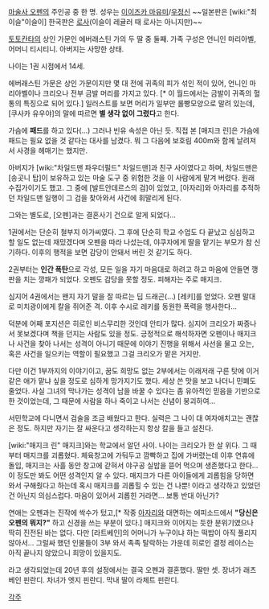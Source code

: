 [[마술사 오펜]]의 주인공 중 한 명. 성우는 [[이이즈카 마유미]]/[[우정신]] ~~일본판은 [wiki:"최이슬"이슬이] 한국판은 [[로사]](이슬이 레귤러 때 로사는 아니지만)~~

[[토토칸타]]의 상인 가문인 에버래스틴 가의 두 딸 중 둘째. 가족 구성은 언니인 마리아벨, 어머니 티시티니. 아버지는 사망한 상태.

나이는 1권 시점에서 14세. 

에버래스틴 가문은 상인 가문이지만 몇 대 전에 귀족의 피가 섞인 적이 있어, 언니인 마리아벨이나 크리오나 전부 금발 머리를 가지고 있다. [* 이 월드에서는 금발이 귀족의 혈통의 특징으로 되어 있다.] 일러스트를 보면 머리가 일부만 롤빵모양으로 말려 있는데, [쿠사카 유우야]의 말에 따르면 '''별 생각 없이 그렸다'''고 한다. 

가슴에 '''패드'''를 하고 있다(…) 그러나 빈유 속성은 아닌 듯. 직접 본 [매지크 린]은 가슴에 패드는 필요 없을 것 같다는 대사를 남겼다. 뭐 그 다음에 보호림 400m와 함께 날려져서 사경을 헤매기는 했지만.

아버지가 [wiki:"차일드맨 파우더필드" 차일드맨]과 친구 사이였다고 하며, 차일드맨은 [송곳니 탑]이 보유하고 있는 마술 도구 중 위험한 것을 이 사람에게 맡겨 버렸다. 원래 수집가이기도 했고. 그 중에 [발트안데르스의 검]이 있었고, [아자리]와 아자리를 추적하던 차일드맨 일행이 그 검을 찾아와서 사건에 휘말리게 된다.

그와는 별도로, [오펜]과는 결혼사기 건으로 알게 되었다…

1권에서는 단순히 철부지 아가씨였다. 그 후에 단순히 학교 수업도 다 끝났고 심심하고 할 일도 없는데 재밌겠다며 오펜을 따라 나섰는데, 야쿠자에게 딸을 맡기는 부모가 참 신기하다. 이후의 행적을 보면 감당이 안돼서 버린 것 같기도 하다.

2권부터는 '''인간 폭탄'''으로 각성, 모든 일을 자기 마음대로 하려고 하고 마음에 안들면 깽판을 치는 깡패가 되었다. 오펜도 감당을 못할 정도. 피해자는 주로 매지크. 

심지어 4권에서는 왠지 자기 말을 잘 따르는 딥 드래곤(…) [레키]를 얻었다. 오펜 말대로 미치광이에게 칼을 쥐어준 격. 이후 수시로 레키를 동원한 폭력을 행사한다… 

덕분에 어째 포지션은 히로인 비스무리한 것인데 안티가 많다. 심지어 크리오가 짜증나서 못보겠다며 책을 던지는 사람도 있을 정도. 긍정적으로 해석하자면 오펜이나 매지크나 사건을 찾아 나서는 성격이 아니기 때문에 이야기 진행을 위해서 사선을 물고 오는, 혹은 사건을 일으키는 역할이 필요했고 그걸 크리오가 맡은 거지만.

다만 이건 1부까지의 이야기이고, 꿈도 희망도 없는 2부에서는 이래저래 구른 탓에 이거 같은 애가 맡냐 싶을 정도로 심하게 망가지기도 했다. 세상 쓴 맛을 보고 나더니 민폐도 줄었다. 사실 그녀의 막나가는 성격이 남을 바꿀 수 있다는 좀 유아적인 믿음을 기반으로 한 것이었는데, 그 때문에 사람을 하나 죽이고 나서는 신념이 붕괴하여… 

서민학교에 다니면서 검술을 조금 배웠다고 한다. 실력은 그 나이 대 여자애치고는 괜찮은 정도. 하지만 자기는 잘 싸운다고 생각하는지 항상 칼을 들고 설친다. 

[wiki:"매지크 린" 매지크]와는 학교에서 알던 사이. 나이는 크리오가 한 살 위다. 그 때부터 매지크를 괴롭혔다. 체육창고에 가둬두고 깜빡하고 집에 가버렸는데 이후 연휴에 돌입, 매지크는 사흘 동안 창고에 갇혀서 야구공 실밥을 뜯어 먹으며 생존했다고 한다… 이 정도만 봐도 어떤 성격인지 알 수 있다. 매지크가 다른 아이들에게 괴롭힘을 당하면 와서 구해줬다고 하는데 혹시 매지크를 괴롭힐 수 있는 건 나뿐! 이라고 생각하고 있었던 건 아닌지 의심스럽다. 마음이 있어서 괴롭힌 거라면… 보통 반대 아닌가?

연애는 오펜과는 진작에 싹수가 텄고,[* 작중 [[아자리]]와 대면하는 에피소드에서 '''"당신은 오펜의 뭐지?"''' 하고 신경을 쓰는 부분이 있다.] 매지크와 이어지는 듯한 분위기였으나 딱히 진전된 바는 없다. 다만 [라트베인]의 어머니가 누구이냐 하는 떡밥이 아직 풀리지 않아서… 그럴싸 했던 인물들이 3부 와서 족족 탈락하는 가운데 히로인 결정 레이스는 아직 끝나지 않았으니 희망이 있을지도. 

라고 생각되었는데 20년 후의 설정에서는 결국 오펜과 결혼했다. 딸만 셋. 장녀가 래츠베인 핀란디. 차녀가 엣지 핀란디. 막내 딸이 라체트 핀란디. 


[[각주]]
